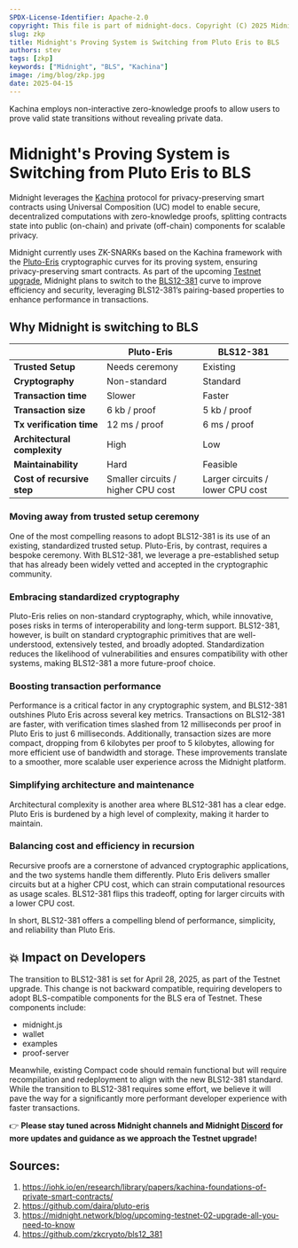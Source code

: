 ```yaml
---
SPDX-License-Identifier: Apache-2.0
copyright: This file is part of midnight-docs. Copyright (C) 2025 Midnight Foundation. Licensed under the Apache License, Version 2.0 (the "License"); You may not use this file except in compliance with the License. You may obtain a copy of the License at http://www.apache.org/licenses/LICENSE-2.0 Unless required by applicable law or agreed to in writing, software distributed under the License is distributed on an "AS IS" BASIS, WITHOUT WARRANTIES OR CONDITIONS OF ANY KIND, either express or implied. See the License for the specific language governing permissions and limitations under the License.
slug: zkp
title: Midnight's Proving System is Switching from Pluto Eris to BLS
authors: stev
tags: [zkp]
keywords: ["Midnight", "BLS", "Kachina"]
image: /img/blog/zkp.jpg
date: 2025-04-15
---
```


Kachina employs non-interactive zero-knowledge proofs to allow users to prove valid state transitions without revealing private data.

<!--truncate-->

# Midnight's Proving System is Switching from Pluto Eris to BLS

Midnight leverages the [Kachina](https://iohk.io/en/research/library/papers/kachina-foundations-of-private-smart-contracts/) protocol for privacy-preserving smart contracts using Universal Composition (UC) model to enable secure, decentralized computations with zero-knowledge proofs, splitting contracts state into public (on-chain) and private (off-chain) components for scalable privacy.

Midnight currently uses ZK-SNARKs based on the Kachina framework with the [Pluto-Eris](https://github.com/daira/pluto-eris) cryptographic curves for its proving system, ensuring privacy-preserving smart contracts. As part of the upcoming [Testnet upgrade](https://midnight.network/blog/upcoming-testnet-02-upgrade-all-you-need-to-know), Midnight plans to switch to the [BLS12-381](https://github.com/zkcrypto/bls12_381) curve to improve efficiency and security, leveraging BLS12-381’s pairing-based properties to enhance performance in transactions.

## Why Midnight is switching to BLS

|                              | Pluto-Eris                         | BLS12-381                        |
| ---------------------------- | ---------------------------------- | -------------------------------- |
| **Trusted Setup**            | Needs ceremony                     | Existing                         |
| **Cryptography**             | Non-standard                       | Standard                         |
| **Transaction time**         | Slower                             | Faster                           |
| **Transaction size**         | 6 kb / proof                       | 5 kb / proof                     |
| **Tx verification time**     | 12 ms / proof                      | 6 ms / proof                     |
| **Architectural complexity** | High                               | Low                              |
| **Maintainability**          | Hard                               | Feasible                         |
| **Cost of recursive step**   | Smaller circuits / higher CPU cost | Larger circuits / lower CPU cost |

### Moving away from trusted setup ceremony

One of the most compelling reasons to adopt BLS12-381 is its use of an existing, standardized trusted setup. Pluto-Eris, by contrast, requires a bespoke ceremony. With BLS12-381, we leverage a pre-established setup that has already been widely vetted and accepted in the cryptographic community.

### Embracing standardized cryptography

Pluto-Eris relies on non-standard cryptography, which, while innovative, poses risks in terms of interoperability and long-term support. BLS12-381, however, is built on standard cryptographic primitives that are well-understood, extensively tested, and broadly adopted. Standardization reduces the likelihood of vulnerabilities and ensures compatibility with other systems, making BLS12-381 a more future-proof choice.

### Boosting transaction performance

Performance is a critical factor in any cryptographic system, and BLS12-381 outshines Pluto Eris across several key metrics. Transactions on BLS12-381 are faster, with verification times slashed from 12 milliseconds per proof in Pluto Eris to just 6 milliseconds. Additionally, transaction sizes are more compact, dropping from 6 kilobytes per proof to 5 kilobytes, allowing for more efficient use of bandwidth and storage. These improvements translate to a smoother, more scalable user experience across the Midnight platform.

### Simplifying architecture and maintenance

Architectural complexity is another area where BLS12-381 has a clear edge. Pluto Eris is burdened by a high level of complexity, making it harder to maintain.

### Balancing cost and efficiency in recursion

Recursive proofs are a cornerstone of advanced cryptographic applications, and the two systems handle them differently. Pluto Eris delivers smaller circuits but at a higher CPU cost, which can strain computational resources as usage scales. BLS12-381 flips this tradeoff, opting for larger circuits with a lower CPU cost.

In short, BLS12-381 offers a compelling blend of performance, simplicity, and reliability than Pluto Eris.

## 💥 Impact on Developers

The transition to BLS12-381 is set for April 28, 2025, as part of the Testnet upgrade. This change is not backward compatible, requiring developers to adopt BLS-compatible components for the BLS era of Testnet. These components include:

- midnight.js
- wallet
- examples
- proof-server

Meanwhile, existing Compact code should remain functional but will require recompilation and redeployment to align with the new BLS12-381 standard. While the transition to BLS12-381 requires some effort, we believe it will pave the way for a significantly more performant developer experience with faster transactions.

👉 **Please stay tuned across Midnight channels and Midnight [Discord](https://discord.com/invite/midnightnetwork) for more updates and guidance as we approach the Testnet upgrade!**

## Sources:

1. https://iohk.io/en/research/library/papers/kachina-foundations-of-private-smart-contracts/
2. https://github.com/daira/pluto-eris
3. https://midnight.network/blog/upcoming-testnet-02-upgrade-all-you-need-to-know
4. https://github.com/zkcrypto/bls12_381
